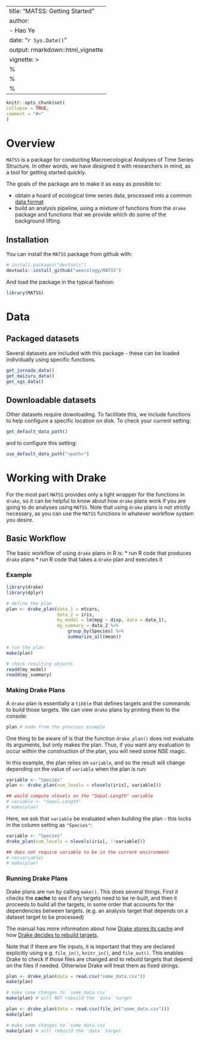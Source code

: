 ---
title: "MATSS: Getting Started"
author: 
- Hao Ye
date: "`r Sys.Date()`"
output: rmarkdown::html_vignette
vignette: >
  %\VignetteIndexEntry{MATSS: Getting Started}
  %\VignetteEngine{knitr::rmarkdown}
  %\VignetteEncoding{UTF-8}
  ---
  
  ```r
knitr::opts_chunk$set(
collapse = TRUE,
comment = "#>"
)
```

# Overview

`MATSS` is a package for conducting Macroecological Analyses of Time Series Structure. In other words, we have designed it with researchers in mind, as a tool for getting started quickly.

The goals of the package are to make it as easy as possible to:

- obtain a hoard of ecological time series data, processed into a common [data format](data-formats.html)
- build an analysis pipeline, using a mixture of functions from the `drake` package and functions that we provide which do some of the background lifting.

## Installation

You can install the `MATSS` package from github with:

``` r
# install.packages("devtools")
devtools::install_github("weecology/MATSS")
```

And load the package in the typical fashion:

```r
library(MATSS)
```

# Data

## Packaged datasets

Several datasets are included with this package - these can be loaded individually using specific functions.

```r
get_jornada_data()
get_maizuru_data()
get_sgs_data()
```

## Downloadable datasets

Other datasets require downloading. To facilitate this, we include functions to help configure a specific location on disk. To check your current setting:

```r
get_default_data_path()
```

and to configure this setting:

```r
use_default_data_path("<path>")
```

# Working with Drake

For the most part `MATSS` provides only a light wrapper for the functions in `drake`, so it can be helpful to know about how `drake` plans work if you are going to do analyses using `MATSS`. Note that using `drake` plans is not strictly necessary, as you can use the `MATSS` functions in whatever workflow system you desire.

## Basic Workflow

The basic workflow of using `drake` plans in R is:
* run R code that produces `drake` plans
* run R code that takes a `drake` plan and executes it

### Example

```r
library(drake)
library(dplyr)

# define the plan
plan <- drake_plan(data_1 = mtcars, 
                   data_2 = iris, 
                   my_model = lm(mpg ~ disp, data = data_1), 
                   my_summary = data_2 %>%
                       group_by(Species) %>%
                       summarize_all(mean))

# run the plan
make(plan)

# check resulting objects
readd(my_model)
readd(my_summary)
```

### Making Drake Plans

A `drake` plan is essentially a `tibble` that defines targets and the commands to build those targets. We can view `drake` plans by printing them to the console:

```r
plan # made from the previous example
```

One thing to be aware of is that the function `drake_plan()` does not evaluate its arguments, but only makes the plan. Thus, if you want any evaluation to occur within the construction of the plan, you will need some NSE magic.

In this example, the plan relies on `variable`, and so the result will change depending on the value of `variable` when the plan is run:

```r
variable <- "Species"
plan <- drake_plan(num_levels = nlevels(iris[, variable]))

## would compute nlevels on the "Sepal.Length" variable
# variable <- "Sepal.Length"
# make(plan)
```

Here, we ask that `variable` be evaluated when building the plan - this locks in the column setting as `"Species"`:

```r
variable <- "Species"
drake_plan(num_levels = nlevels(iris[, !!variable]))

## does not require variable to be in the current environment
# rm(variable)
# make(plan)
```

### Running Drake Plans

Drake plans are run by calling `make()`. This does several things. First it checks the **cache** to see if any targets need to be re-built, and then it proceeds to build all the targets, in some order that accounts for the dependencies between targets. (e.g. an analysis target that depends on a dataset target to be processed)

The manual has more information about how [Drake stores its cache](https://ropenscilabs.github.io/drake-manual/store.html#cache-formats) and how [Drake decides to rebuild targets](https://ropenscilabs.github.io/drake-manual/triggers.html).

Note that if there are file inputs, it is important that they are declared explicitly using e.g. `file_in()`, `knitr_in()`, and `file_out()`. This enables Drake to check if those files are changed and to rebuild targets that depend on the files if needed. Otherwise Drake will treat them as fixed strings.

```r
plan <- drake_plan(data = read.csv("some_data.csv"))
make(plan)

# make some changes to `some_data.csv`
make(plan) # will NOT rebuild the `data` target
```

```r
plan <- drake_plan(data = read.csv(file_in("some_data.csv")))
make(plan)

# make some changes to `some_data.csv`
make(plan) # will rebuild the `data` target
```
